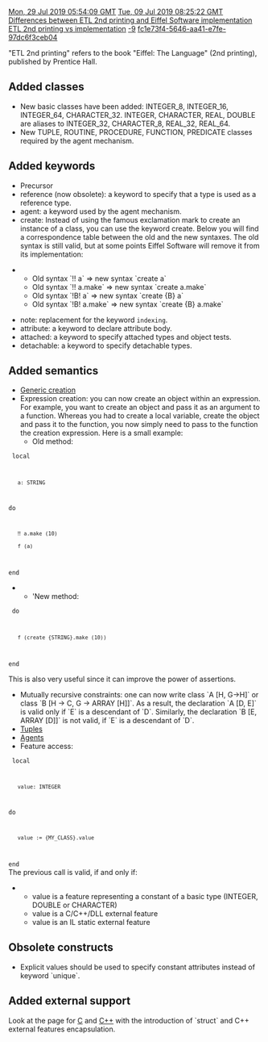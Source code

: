 [[Property:modification_date|Mon, 29 Jul 2019 05:54:09 GMT]]
[[Property:publication_date|Tue, 09 Jul 2019 08:25:22 GMT]]
[[Property:title|Differences between ETL 2nd printing and  Eiffel Software  implementation]]
[[Property:link_title|ETL 2nd printing vs implementation]]
[[Property:weight|-9]]
[[Property:uuid|fc1e73f4-5646-aa41-e7fe-97dc6f3ceb04]]
{{seealso|See also: [[Differences between standard ECMA-367 and Eiffel Software implementation|Differences between standard ECMA-367 and Eiffel Software implementation]]  }}

"ETL 2nd printing" refers to the book "Eiffel: The Language" (2nd printing), published by Prentice Hall.

==Added classes==
* New basic classes have been added: <eiffel>INTEGER_8</eiffel>, <eiffel>INTEGER_16</eiffel>, <eiffel>INTEGER_64</eiffel>, <eiffel>CHARACTER_32</eiffel>. <eiffel>INTEGER</eiffel>, <eiffel>CHARACTER</eiffel>, <eiffel>REAL</eiffel>, <eiffel>DOUBLE</eiffel> are aliases to <eiffel>INTEGER_32</eiffel>, <eiffel>CHARACTER_8</eiffel>, <eiffel>REAL_32</eiffel>, <eiffel>REAL_64</eiffel>. {{seealso|[[Differences between standard ECMA-367 and Eiffel Software implementation|Differences between standard ECMA-367 and Eiffel Software implementation]]}}
* New <eiffel>TUPLE</eiffel>, <eiffel>ROUTINE</eiffel>, <eiffel>PROCEDURE</eiffel>, <eiffel>FUNCTION</eiffel>,  <eiffel>PREDICATE</eiffel> classes required by the agent mechanism.

==Added keywords==
* <eiffel>Precursor</eiffel>
* <eiffel>reference</eiffel> (now obsolete): a keyword to specify that a type is used as a reference type.
* <eiffel>agent</eiffel>: a keyword used by the agent mechanism.
* <eiffel>create</eiffel>: Instead of using the famous exclamation mark to create an instance of a class, you can use the keyword <eiffel>create</eiffel>. Below you will find a correspondence table between the old and the new syntaxes. The old syntax is still valid, but at some points Eiffel Software will remove it from its implementation: 

** Old syntax `!! a` => new syntax `create a`
** Old syntax `!! a.make` => new syntax `create a.make`
** Old syntax `!B! a` => new syntax `create {B} a`
** Old syntax `!B! a.make` => new syntax `create {B} a.make`

*  <eiffel>note</eiffel>: replacement for the keyword <code>indexing</code>.
*  <eiffel>attribute</eiffel>: a keyword to declare attribute body.
*  <eiffel>attached</eiffel>: a keyword to specify attached types and object tests.
*  <eiffel>detachable</eiffel>: a keyword to specify detachable types.

==Added semantics==
*  [[ET: Genericity and Arrays|Generic creation]]  
* Expression creation: you can now create an object within an expression. For example, you want to create an object and pass it as an argument to a function. Whereas you had to create a local variable, create the object and pass it to the function, you now simply need to pass to the function the creation expression. Here is a small example: 
** Old method:
<code>
local
	a: STRING
do
	‼ a.make (10)
	f (a)
end
</code>
** 'New method:
<code>
do
	f (create {STRING}.make (10))
end
</code>

This is also very useful since it can improve the power of assertions. 
* Mutually recursive constraints: one can now write class `A [H, G->H]` or class `B [H -> C, G -> ARRAY [H]]`. As a result, the declaration `A [D, E]` is valid only if `E` is a descendant of `D`. Similarly, the declaration `B [E, ARRAY [D]]` is not valid, if `E` is a descendant of `D`.
*  [[ET: Other Mechanisms|Tuples]]  
*  [[ET: Agents|Agents]]  
* Feature access: <br/>
<code>
local
	value: INTEGER
do
	value := {MY_CLASS}.value
end
</code>
<br/>
The previous call is valid, if and only if: 
**  <eiffel>value</eiffel> is a feature representing a constant of a basic type (<eiffel>INTEGER</eiffel>, <eiffel>DOUBLE</eiffel> or <eiffel>CHARACTER</eiffel>)
**  <eiffel>value</eiffel> is a C/C++/DLL external feature 
**  <eiffel>value</eiffel> is an IL static external feature

==Obsolete constructs==
* Explicit values should be used to specify constant attributes instead of keyword `unique`.

==Added external support==

Look at the page for [[C externals|C]]  and [[C++ Externals|C++]]  with the introduction of `struct` and C++ external features encapsulation.
